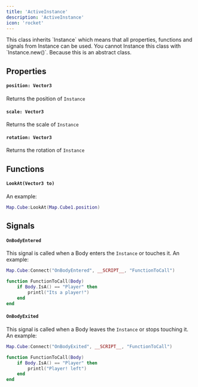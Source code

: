 ```yaml
---
title: 'ActiveInstance'
description: 'ActiveInstance'
icon: 'rocket'
---
```

<Info>
  This class inherits `Instance` which means that all properties, functions and signals from Instance can be used.
</Info> 
<Warning>You cannot Instance this class with `Instance.new()`. Because this is an abstract class.</Warning>

## Properties
#### `position: Vector3`
Returns the position of `Instance`

#### `scale: Vector3`
Returns the scale of `Instance`

#### `rotation: Vector3`
Returns the rotation of `Instance`

## Functions 
#### `LookAt(Vector3 to)`
An example:
```lua
Map.Cube:LookAt(Map.Cube1.position)
```

## Signals
#### `OnBodyEntered`
This signal is called when a Body enters the `Instance` or touches it. An example:
```lua
Map.Cube:Connect("OnBodyEntered", __SCRIPT__, "FunctionToCall")

function FunctionToCall(Body)
    if Body.IsA() == "Player" then
        printl("Its a player!")
    end
end
```

#### `OnBodyExited`
This signal is called when a Body leaves the `Instance` or stops touching it. An example:
```lua
Map.Cube:Connect("OnBodyExited", __SCRIPT__, "FunctionToCall")

function FunctionToCall(Body)
    if Body.IsA() == "Player" then
        printl("Player! left")
    end
end
```
